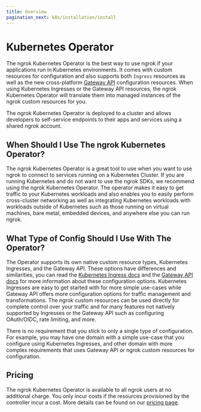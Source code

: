 ```yaml
---
title: Overview
pagination_next: k8s/installation/install
---
```


# Kubernetes Operator

The ngrok Kubernetes Operator is the best way to use ngrok if your applications run in Kubernetes environments.
It comes with custom resources for configuration and also supports both `Ingress` resources as well as the new cross-platform [Gateway API](https://gateway-api.sigs.k8s.io/) configuration resources.
When using Kubernetes Ingresses or the Gateway API resources, the ngrok Kubernetes Operator will translate them into managed instances of the ngrok custom resources for you.

The ngrok Kubernetes Operator is deployed to a cluster and allows developers to self-service endpoints to their apps and services using a shared ngrok account.

## When Should I Use The ngrok Kubernetes Operator?

The ngrok Kubernetes Operator is a great tool to use when you want to use ngrok to connect to services running on a Kubernetes Cluster. If you are running Kubernetes and do not want to use the ngrok SDKs, we recommend using the ngrok Kubernetes Operator.
The operator makes it easy to get traffic to your Kubernetes workloads and also enables you to easily perform cross-cluster networking as well as integrating Kubernetes workloads with workloads outside of Kubernetes such as those running on
virtual machines, bare metal, embedded devices, and anywhere else you can run ngrok.

## What Type of Config Should I Use With The Operator?

The Operator supports its own native custom resource types, Kubernetes Ingresses, and the Gateway API.
These options have differences and similarities, you can read the [Kubernetes Ingress docs][] and the [Gateway API docs][] for more information about these configuration options.
Kubernetes Ingresses are easy to get started with for more simple use-cases while Gateway API offers more configuration options for traffic management and transformations.
The ngrok custom resources can be used directly for complete control over your traffic and for many features not natively supported by Ingresses or the Gateway API such as configuring
OAuth/OIDC, rate limiting, and more.

There is no requirement that you stick to only a single type of configuration. For example, you may have one domain with a simple use-case that you configure using Kubernetes Ingresses, and other
domain with more complex requirements that uses Gateway API or ngrok custom resources for configuration.

## Pricing

The ngrok Kubernetes Operator is available to all ngrok users at no
additional charge. You only incur costs if the resources provisioned by the
controller incur a cost. More details can be found on our [pricing page](https://ngrok.com/pricing).

[Kubernetes Ingress docs]: https://kubernetes.io/docs/concepts/services-networking/ingress/
[Gateway API docs]: https://gateway-api.sigs.k8s.io/
